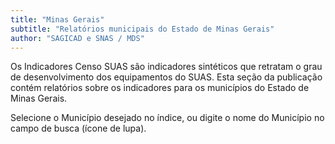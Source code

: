 ```yaml
---
title: "Minas Gerais"
subtitle: "Relatórios municipais do Estado de Minas Gerais"
author: "SAGICAD e SNAS / MDS"
---
```


Os Indicadores Censo SUAS são indicadores sintéticos que retratam o grau de desenvolvimento dos equipamentos do SUAS. Esta seção da publicação contém relatórios sobre os indicadores para os municípios do Estado de Minas Gerais.

Selecione o Município desejado no índice, ou digite o nome do Município no campo de busca (ícone de lupa).

